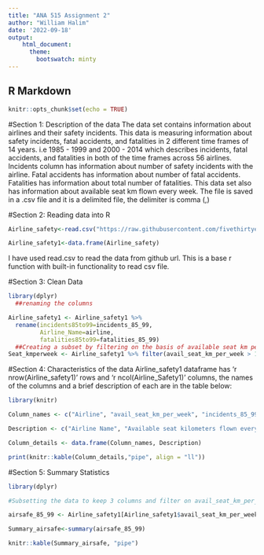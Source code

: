 ```yaml
---
title: "ANA 515 Assignment 2"
author: "William Halim"
date: '2022-09-18'
output: 
    html_document:
      theme:
        bootswatch: minty
---
```

## R Markdown

```r
knitr::opts_chunk$set(echo = TRUE)
```
#Section 1: Description of the data
  The data set contains information about airlines and their safety incidents. This data is measuring information about safety incidents, fatal accidents, and fatalities in 2 different time frames of 14 years. i.e 1985 - 1999 and 2000 - 2014 which describes incidents, fatal accidents, and fatalities in both of the time frames across 56 airlines. Incidents column has information about number of safety incidents with the airline. Fatal accidents has information about number of fatal accidents. Fatalities has information about total number of fatalities. This data set also has information about available seat km flown every week. The file is saved in a .csv file and it is a delimited file, the delimiter is comma (,)
  
#Section 2: Reading data into R
```r

Airline_safety<-read.csv("https://raw.githubusercontent.com/fivethirtyeight/data/master/airline-safety/airline-safety.csv")

Airline_safety1<-data.frame(Airline_safety)

```

I have used read.csv to read the data from github url. This is a base r function with built-in functionality to read csv file. 

#Section 3: Clean Data
```r
library(dplyr)
  ##renaming the columns

Airline_safety1 <- Airline_safety1 %>%
  rename(incidents85to99=incidents_85_99, 
         Airline_Name=airline, 
         fatalities85to99=fatalities_85_99)
  ##Creating a subset by filtering on the basis of available seat km per week greater than 1 billion
Seat_kmperweek <- Airline_safety1 %>% filter(avail_seat_km_per_week > 1000000000)
```

#Section 4: Characteristics of the data
Airline_safety1 dataframe has 'r nrow(Airline_safety1)' rows and 'r ncol(Airline_Safety1)' columns, the names of the columns and a brief description of each are in the table below:

```r
library(knitr)

Column_names <- c("Airline", "avail_seat_km_per_week", "incidents_85_99", "fatal_accidents_85_99", "fatalities_85_99", "incidents_00_14", "fatal_accidents_00_14", "fatal_accidents_00_14")

Description <- c("Airline Name", "Available seat kilometers flown every week", "Total number of incidents, 1985-1999", "Total number of fatal accidents, 1985-1999", "Total number of fatalities, 1985-1999", "Total number of incidents, 2000-2014", "Total number of fatal accidents, 2000-2014", "Total number of fatalities, 2000-2014")

Column_details <- data.frame(Column_names, Description)

print(knitr::kable(Column_details,"pipe", align = "ll"))

```

#Section 5: Summary Statistics

```r
library(dplyr)

#Subsetting the data to keep 3 columns and filter on avail_seat_km_per_week

airsafe_85_99 <- Airline_safety1[Airline_safety1$avail_seat_km_per_week > 1000000000, c("incidents85to99", "fatal_accidents_85_99", "fatalities85to99")]

Summary_airsafe<-summary(airsafe_85_99)

knitr::kable(Summary_airsafe, "pipe")

```

